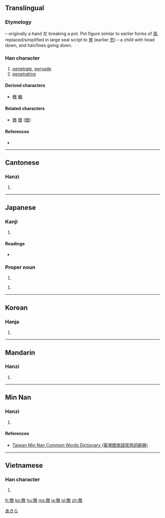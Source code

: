 {{also|彻}}
==Translingual==
===Etymology===
{{Han compound|彳|育|攵|liushu=p}} – originally a hand 攵 breaking a pot. Pot figure similar to earlier forms of [[鬲]], replaced/simplified in large seal script to [[育]] (earlier [[㐬]]) – a child with head down, and hair/lines going down.

===Han character===
{{Han char|rn=60|rad=彳|as=12|sn=15|four=2824<sub>0</sub>|canj=竹人卜月大 (HOYBK)|ids=⿲[[彳]][[育]][[攵]]}}

# [[penetrate]], [[pervade]]
# [[penetrating]]

====Derived characters====
* [[撤]] [[轍]]

====Related characters====
* [[微]] [[徵]] ([[徴]]) <!-- Other 彳 + X + 攵 -->

====References====
* {{Han ref|kx=0371.100|dkj=10245|dj=0698.060|hdz=20844.070|uh=5FB9|ud=24505|bh=B9FD|bd=47613}}

----

==Cantonese==

===Hanzi===
{{yue-hanzi|jyut=[[cit3]]|y=chit3|sim=彻}}

# {{defn|lang=yue|sort=彳12}}

----

==Japanese==

===Kanji===
{{ja-kanji|grade=c|rs=彳12}}

# {{defn|lang=ja|sort=彳12}}

====Readings====
* {{ja-readings|on=[[てつ]] (tetsu)|kun=[[とおる]] (tooru)}}

===Proper noun===
{{ja-pos|k|proper|hira=あきら|rom=Akira}}

# {{given name|male|lang=ja}}

{{ja-pos|k|proper|hira=とおる|rom=Tōru}}

# {{given name|male|lang=ja}}

[[Category:Japanese male given names|あきら]]

----

==Korean==

===Hanja===
{{ko-hanja|hangeul=철|eumhun=|rv=cheol|mr=ch'ŏl|y=chel}}

# {{defn|lang=ko|sort=彳12}}

----

==Mandarin==

===Hanzi===
{{cmn-hanzi|sim=彻|pin=[[chè]] ([[che4]])|wg=ch'e<sup>4</sup>}}

# {{defn|lang=cmn|sort=彳12}}

----

==Min Nan==

===Hanzi===
{{nan-hanzi|tlpa=[[thiat]] (thiat<sup>4</sup>)}}

# {{defn|lang=nan|sort=彳12}}

====References====
*[http://twblg.dict.edu.tw/holodict_new/index.html Taiwan Min Nan Common Words Dictionary (臺灣閩南語常用詞辭典)]

----

==Vietnamese==

===Han character===
{{vi-hantu|[[triệt]], [[trẹt]], [[trê]], [[trệt]], [[trịt]], [[trít]], [[xẹt]]|rs=彳12}}

# {{defn|lang=vi|sort=彳12}}

[[fr:徹]]
[[ko:徹]]
[[hu:徹]]
[[ms:徹]]
[[ja:徹]]
[[pl:徹]]
[[zh:徹]]